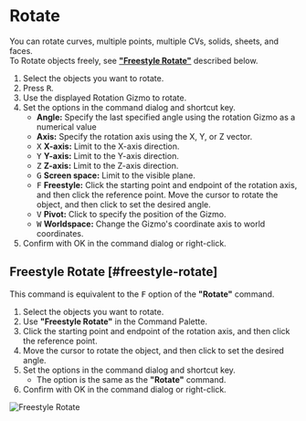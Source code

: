 
# Rotate

<Reference shortcut="R" command="Rotate" button="Left of Command Bar" />

You can rotate curves, multiple points, multiple  CVs, solids, sheets, and faces.<br />
 To Rotate objects freely, see [**"Freestyle Rotate"**](#freestyle-rotate) described below.

1. Select the objects you want to rotate.
2. Press <kbd>R</kbd>.
3. Use the displayed Rotation Gizmo to rotate.
4. Set the options in the command dialog and shortcut key.
   - **Angle:** Specify the last specified angle using the rotation Gizmo as a numerical value
   - **Axis:** Specify the rotation axis using the X, Y, or Z vector.
   - <kbd>X</kbd> **X-axis:** Limit to the X-axis direction.
   - <kbd>Y</kbd> **Y-axis:** Limit to the Y-axis direction.
   - <kbd>Z</kbd> **Z-axis:** Limit to the Z-axis direction.
   - <kbd>G</kbd> **Screen space:** Limit to the visible plane.
   - <kbd>F</kbd> **Freestyle:** Click the starting point and endpoint of the rotation axis, and then click the reference point. Move the cursor to rotate the object, and then click to set the desired angle.
   - <kbd>V</kbd> **Pivot:** Click to specify the position of the Gizmo.
   - <kbd>W</kbd> **Worldspace:** Change the Gizmo's coordinate axis to world coordinates.
5. Confirm with OK in the command dialog or right-click.

## Freestyle Rotate [#freestyle-rotate]

This command is equivalent to the <kbd>F</kbd> option of the **"Rotate"** command.

1. Select the objects you want to rotate.
2. Use **"Freestyle Rotate"** in the Command Palette.
3. Click the starting point and endpoint of the rotation axis, and then click the reference point.
4. Move the cursor to rotate the object, and then click to set the desired angle. 
5. Set the options in the command dialog and shortcut key.
   - The option is the same as the **"Rotate"** command.
6. Confirm with OK in the command dialog or right-click.

![Freestyle Rotate](/img/freestyle-rotate.gif)


